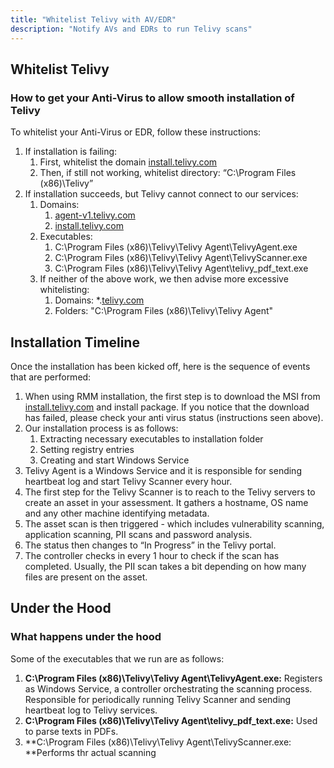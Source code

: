 ```yaml
---
title: "Whitelist Telivy with AV/EDR"
description: "Notify AVs and EDRs to run Telivy scans"
---
```


## Whitelist Telivy

### How to get your Anti-Virus to allow smooth installation of Telivy

To whitelist your Anti-Virus or EDR, follow these instructions:

1. If installation is failing:
   1. First, whitelist the domain [install.telivy.com](http://install.telivy.com)
   2. Then, if still not working, whitelist directory: “C:\\Program Files (x86)\\Telivy”
2. If installation succeeds, but Telivy cannot connect to our services:
   1. Domains:
      1. [agent-v1.telivy.com](http://agent-v1.telivy.com)
      2. [install.telivy.com](http://install.telivy.com)
   2. Executables:
      1. C:\\Program Files (x86)\\Telivy\\Telivy Agent\\TelivyAgent.exe
      2. C:\\Program Files (x86)\\Telivy\\Telivy Agent\\TelivyScanner.exe
      3. C:\\Program Files (x86)\\Telivy\\Telivy Agent\\telivy_pdf_text.exe
   3. If neither of the above work, we then advise more excessive whitelisting:
      1. Domains: \*.[telivy.com](http://telivy.com)
      2. Folders: "C:\\Program Files (x86)\\Telivy\\Telivy Agent"

## Installation Timeline

Once the installation has been kicked off, here is the sequence of events that are performed:

1. When using RMM installation, the first step is to download the MSI from [install.telivy.com](http://install.telivy.com) and install package. If you notice that the download has failed, please check your anti virus status (instructions seen above).
2. Our installation process is as follows:
   1. Extracting necessary executables to installation folder
   2. Setting registry entries
   3. Creating and start Windows Service
3. Telivy Agent is a Windows Service and it is responsible for sending heartbeat log and start Telivy Scanner every hour.
4. The first step for the Telivy Scanner is to reach to the Telivy servers to create an asset in your assessment. It gathers a hostname, OS name and any other machine identifying metadata.
5. The asset scan is then triggered - which includes vulnerability scanning, application scanning, PII scans and password analysis.
6. The status then changes to “In Progress” in the Telivy portal.
7. The controller checks in every 1 hour to check if the scan has completed. Usually, the PII scan takes a bit depending on how many files are present on the asset.

## Under the Hood

### What happens under the hood

Some of the executables that we run are as follows:

1. **C:\\Program Files (x86)\\Telivy\\Telivy Agent\\TelivyAgent.exe:** Registers as Windows Service, a controller orchestrating the scanning process. Responsible for periodically running Telivy Scanner and sending heartbeat log to Telivy services.
2. **C:\\Program Files (x86)\\Telivy\\Telivy Agent\\telivy_pdf_text.exe:** Used to parse texts in PDFs.
3. **C:\\Program Files (x86)\\Telivy\\Telivy Agent\\TelivyScanner.exe: **Performs thr actual scanning